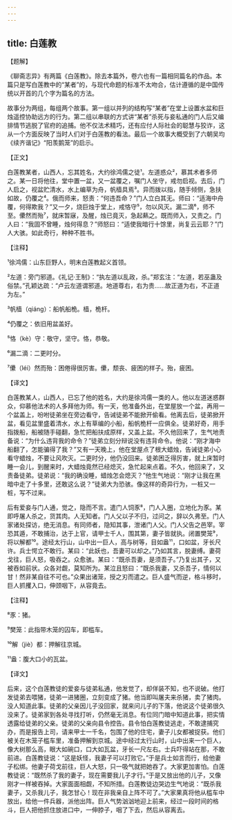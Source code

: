 ```yaml
---
---
---
```

title: 白莲教
---




【题解】


《聊斋志异》有两篇《白莲教》。除去本篇外，卷六也有一篇相同篇名的作品。本篇只是写白莲教中的“某者”的，与现代命题的标准不太吻合，估计遵循的是中国传统以开首的几个字为篇名的方法。

故事分为两组，每组两个故事。第一组以并列的结构写“某者”在堂上设置水盆和巨烛遥控协助远方的行为。第二组以串联的方式讲“某者”杀死与妾私通的门人后又编排情节逃脱了官府的追捕。他不仅法术精巧，还有应付人际社会的聪慧与狡诈，这从一个方面反映了当时人们对于白莲教的看法。最后一个故事大概受到了六朝吴均《续齐谐记》“阳羡鹅笼”的启示。

【正文】

白莲教某者，山西人，忘其姓名，大约徐鸿儒之徒¹。左道惑众²，慕其术者多师之。某一日将他往，堂中置一盆，又一盆覆之，嘱门人坐守，戒勿启视。去后，门人启之，视盆贮清水，水上编草为舟，帆樯具焉³。异而拨以指，随手倾侧，急扶如故，仍覆之⁴。俄而师来，怒责：“何违吾命？”门人立白其无。师曰：“适海中舟覆，何得欺我？”又一夕，烧巨烛于堂上，戒恪守⁵，勿以风灭。漏二滴⁶，师不至。儽然而殆⁷，就床暂寐，及醒，烛已竟灭，急起爇之。既而师入，又责之。门人曰：“我固不曾睡，烛何得息？”师怒曰：“适使我暗行十馀里，尚复云云耶？”门人大骇。如此奇行，种种不胜书。





【注释】


¹徐鸿儒：山东巨野人，明末白莲教起义首领。

²左道：旁门邪道。《礼记·王制》：“执左道以乱政，杀。”郑玄注：“左道，若巫蛊及俗禁。”孔颖达疏：“卢云左道谓邪道。地道尊右，右为贵……故正道为右，不正道为左。”

³帆樯（qiáng）：船帆船桅。樯，桅杆。

⁴仍覆之：依旧用盆盖好。

⁵恪（kè）守：敬守，坚守。恪，恭敬。

⁶漏二滴：二更时分。

⁷儽（léi）然而殆：困倦得很厉害。儽，颓丧、疲困的样子。殆，疲困。





【译文】


白莲教某人，山西人，已忘了他的姓名，大约是徐鸿儒一类的人。他以左道迷惑群众，仰慕他法术的人多拜他为师。有一天，他准备外出，在堂屋放一个盆，再用一个盆盖上，吩咐徒弟坐在旁边看守，告诫徒弟不能掀开偷看。他离去后，徒弟掀开盆，看见盆里盛着清水，水上有草编的小船，船帆桅杆一应俱全。徒弟好奇，用手指拨船，船被随手碰翻，急忙把船扶成原样，又盖上盆。不久他回来了，生气地责备说：“为什么违背我的命令？”徒弟立刻分辩说没有违背命令。他说：“刚才海中船翻了，怎能骗得了我？”又有一天晚上，他在堂屋点了根大蜡烛，告诫徒弟小心看守蜡烛，不要让风吹灭。二更时分，他仍没回来。徒弟困乏得厉害，就上床暂时睡一会儿，到醒来时，大蜡烛竟然已经熄灭，急忙起来点着。不久，他回来了，又责备徒弟。徒弟说：“我的确没睡，蜡烛怎会熄灭？”他生气地说：“刚才让我在黑暗中走了十多里，还敢这么说？”徒弟大为恐骇。像这样的奇异行为，一桩又一桩，写不过来。

后有爱妾与门人通，觉之，隐而不言。遣门人饲豕⁸，门人入圈，立地化为豕。某即呼屠人杀之，货其肉。人无知者。门人父以子不归，过问之，辞以久弗至。门人家诸处探访，绝无消息。有同师者，隐知其事，泄诸门人父。门人父告之邑宰。宰恐其遁，不敢捕治，达于上官，请甲士千人，围其第，妻子皆就执。闭置樊笼⁹，将以解都¹⁰。途经太行山，山中出一巨人，高与树等，目如盎¹¹，口如盆，牙长尺许。兵士愕立不敢行。某曰：“此妖也，吾妻可以却之。”乃如其言，脱妻缚。妻荷戈往，巨人怒，吸吞之。众愈骇。某曰：“既杀吾妻，是须吾子。”乃复出其子，又被吞如前状。众各对觑，莫知所为。某泣且怒曰：“既杀我妻，又杀吾子，情何以甘！然非某自往不可也。”众果出诸笼，授之刃而遣之。巨人盛气而逆，格斗移时，巨人抓攫入口，伸颈咽下，从容竟去。





【注释】


⁸豕：猪。

⁹樊笼：此指带木笼的囚车，即槛车。

¹⁰解（jiè）都：押解往京城。

¹¹盎：腹大口小的瓦盆。





【译文】


后来，这个白莲教徒的爱妾与徒弟私通，他发觉了，却佯装不知，也不说破。他打发徒弟去喂猪，徒弟一进猪圈，立刻变成了猪。他当即叫屠夫来杀猪，卖了猪肉。没人知道此事。徒弟的父亲因儿子没回家，就来问儿子的下落，他说这个徒弟很久没来了。徒弟家到各处寻找打听，仍然毫无消息。有位同门暗中知道此事，把实情透露给徒弟的父亲。徒弟的父亲向县令控告。县令怕白莲教徒逃走，不敢逮捕究办，而是报告上司，请来甲士一千名，包围了他的住宅，妻子儿女都被捉获。他们被关在木笼子槛车里，准备押解到京城。途中经过太行山时，山中出来一个巨人，像大树那么高，眼大如碗口，口大如瓦盆，牙长一尺左右。士兵吓得站在那，不敢前进。白莲教徒说：“这是妖怪，我妻子可以打败它。”于是兵士如言而行，给他妻子松绑。他妻子荷戈前往，巨人大怒，只一吸气就把她吞了。大家更加害怕。白莲教徒说：“既然杀了我的妻子，现在需要我儿子才行。”于是又放出他的儿子，又像刚才一样被吞掉。大家面面相觑，不知所措。白莲教徒边哭边生气地说：“既杀我妻子，又杀我儿子，我怎甘心！现在非我亲自上阵不可了。”大家果真将他从槛车中放出，给他一件兵器，派他出阵。巨人气势汹汹地迎上前来，经过一段时间的格斗，巨人把他抓住放进口中，一伸脖子，咽了下去，然后从容离去。